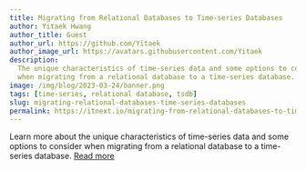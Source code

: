 ```yaml
---
title: Migrating from Relational Databases to Time-series Databases
author: Yitaek Hwang
author_title: Guest
author_url: https://github.com/Yitaek
author_image_url: https://avatars.githubusercontent.com/Yitaek
description:
  The unique characteristics of time-series data and some options to consider
  when migrating from a relational database to a time-series database.
image: /img/blog/2023-03-24/banner.png
tags: [time-series, relational database, tsdb]
slug: migrating-relational-databases-time-series-databases
permalink: https://itnext.io/migrating-from-relational-databases-to-time-series-databases-9f059a3e34cb
---
```


Learn more about the unique characteristics of time-series data and some options
to consider when migrating from a relational database to a time-series database.
[Read more](https://itnext.io/migrating-from-relational-databases-to-time-series-databases-9f059a3e34cb)
